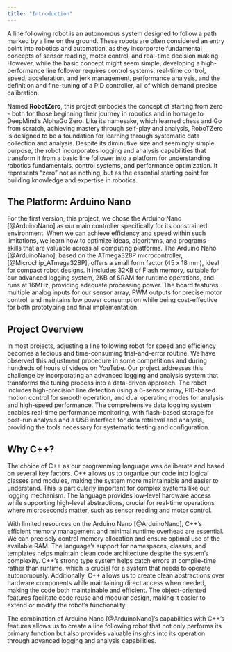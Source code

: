 ```yaml
---
title: "Introduction"
---
```


A line following robot is an autonomous system designed to follow a path marked by a line on the ground. These robots are often considered an entry point into robotics and automation, as they incorporate fundamental concepts of sensor reading, motor control, and real-time decision making. However, while the basic concept might seem simple, developing a high-performance line follower requires control systems, real-time control, speed, acceleration, and jerk management, performance analysis, and the definition and fine-tuning of a PID controller, all of which demand precise calibration.

Named **RobotZero**, this project embodies the concept of starting from zero - both for those beginning their journey in robotics and in homage to DeepMind's AlphaGo Zero. Like its namesake, which learned chess and Go from scratch, achieving mastery through self-play and analysis, RoboTZero is designed to be a foundation for learning through systematic data collection and analysis. Despite its diminutive size and seemingly simple purpose, the robot incorporates  logging and analysis capabilities that transform it from a basic line follower into a platform for understanding robotics fundamentals, control systems, and performance optimization. It represents "zero" not as nothing, but as the essential starting point for building knowledge and expertise in robotics.

## The Platform: Arduino Nano

For the first version, this project, we chose the Arduino Nano [@ArduinoNano] as our main controller specifically for its constrained environment. When we can achieve efficiency and speed within such limitations, we learn how to optimize ideas, algorithms, and programs - skills that are valuable across all computing platforms. The Arduino Nano [@ArduinoNano], based on the ATmega328P microcontroller, [@Microchip_ATmega328P], offers a small form factor (45 x 18 mm), ideal for compact robot designs. It includes 32KB of Flash memory, suitable for our advanced logging system, 2KB of SRAM for runtime operations, and runs at 16MHz, providing adequate processing power. The board features multiple analog inputs for our sensor array, PWM outputs for precise motor control, and maintains low power consumption while being cost-effective for both prototyping and final implementation.

## Project Overview

In most projects, adjusting a line following robot for speed and efficiency becomes a tedious and time-consuming trial-and-error routine. We have observed this adjustment procedure in some competitions and during hundreds of hours of videos on YouTube. Our project addresses this challenge by incorporating an advanced logging and analysis system that transforms the tuning process into a data-driven approach. The robot includes high-precision line detection using a 6-sensor array, PID-based motion control for smooth operation, and dual operating modes for analysis and high-speed performance. The comprehensive data logging system enables real-time performance monitoring, with flash-based storage for post-run analysis and a USB interface for data retrieval and analysis, providing the tools necessary for systematic testing and configuration.

## Why C++?

The choice of C++ as our programming language was deliberate and based on several key factors. C++ allows us to organize our code into logical classes and modules, making the system more maintainable and easier to understand. This is particularly important for complex systems like our logging mechanism. The language provides low-level hardware access while supporting high-level abstractions, crucial for real-time operations where microseconds matter, such as sensor reading and motor control.

With limited resources on the Arduino Nano [@ArduinoNano], C++'s efficient memory management and minimal runtime overhead are essential. We can precisely control memory allocation and ensure optimal use of the available RAM. The language's support for namespaces, classes, and templates helps maintain clean code architecture despite the system's complexity. C++'s strong type system helps catch errors at compile-time rather than runtime, which is crucial for a system that needs to operate autonomously. Additionally, C++ allows us to create clean abstractions over hardware components while maintaining direct access when needed, making the code both maintainable and efficient. The object-oriented features facilitate code reuse and modular design, making it easier to extend or modify the robot's functionality.

The combination of Arduino Nano [@ArduinoNano]'s capabilities with C++'s features allows us to create a  line following robot that not only performs its primary function but also provides valuable insights into its operation through advanced logging and analysis capabilities.